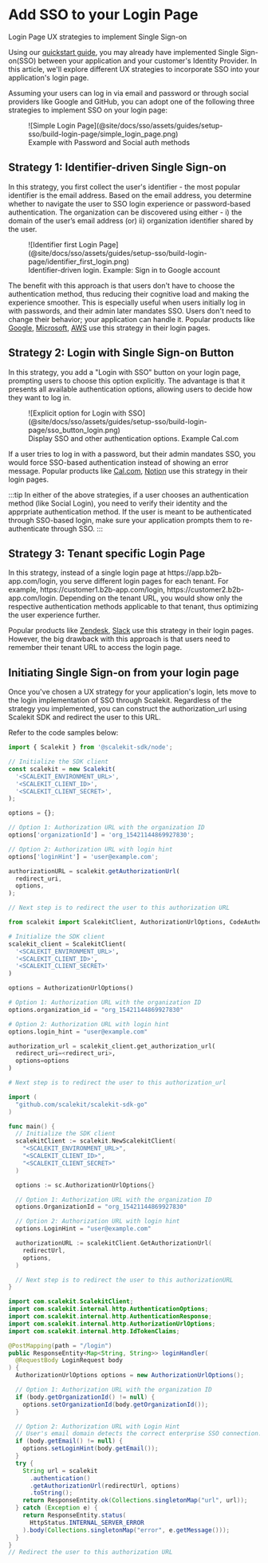 # Add SSO to your Login Page

<Subtitle>
  Login Page UX strategies to implement Single Sign-on
</Subtitle>

Using our [quickstart guide](/sso/quickstart), you may already have implemented Single Sign-on(SSO) between your application and your customer's Identity Provider. In this article, we'll explore different UX strategies to incorporate SSO into your application's login page.

Assuming your users can log in via email and password or through social providers like Google and GitHub, you can adopt one of the following three strategies to implement SSO on your login page:

<figure className="width-50">
  ![Simple Login
  Page](@site/docs/sso/assets/guides/setup-sso/build-login-page/simple_login_page.png)
  <figcaption>
    Example with Password and Social auth methods
  </figcaption>
</figure>

## Strategy 1: Identifier-driven Single Sign-on

In this strategy, you first collect the user's identifier - the most popular identifier is the email address. Based on the email address, you determine whether to navigate the user to SSO login experience or password-based authentication. The organization can be discovered using either -
i) the domain of the user’s email address (or)
ii) organization identifier shared by the user.

<figure>
  ![Identifier first Login
  Page](@site/docs/sso/assets/guides/setup-sso/build-login-page/identifier_first_login.png)
  <figcaption>
    Identifier-driven login. Example: Sign in to Google account
  </figcaption>
</figure>

The benefit with this approach is that users don't have to choose the authentication method, thus reducing their cognitive load and making the experience smoother.
This is especially useful when users initially log in with passwords, and their admin later mandates SSO. Users don't need to change their behavior; your application can handle it. Popular products like [Google](https://accounts.google.com), [Microsoft](https://login.microsoftonline.com), [AWS](https://console.aws.amazon.com/console/) use this strategy in their login pages.

## Strategy 2: Login with Single Sign-on Button

In this strategy, you add a "Login with SSO" button on your login page, prompting users to choose this option explicitly. The advantage is that it presents all available authentication options, allowing users to decide how they want to log in.

<figure className="width-50">
  ![Explicit option for Login with
  SSO](@site/docs/sso/assets/guides/setup-sso/build-login-page/sso_button_login.png)
  <figcaption>
    Display SSO and other authentication options. Example Cal.com
  </figcaption>
</figure>

If a user tries to log in with a password, but their admin mandates SSO, you would force SSO-based authentication instead of showing an error message. Popular products like [Cal.com](https://app.cal.com/auth/login), [Notion](https://www.notion.so/login) use this strategy in their login pages.

:::tip
In either of the above strategies, if a user chooses an authentication method (like Social Login), you need to verify their identity and the apprpriate authentication method. If the user is meant to be authenticated through SSO-based login, make sure your application prompts them to re-authenticate through SSO.
:::

## Strategy 3: Tenant specific Login Page

In this strategy, instead of a single login page at <SimpleCode>https:<span></span>//app.b2b-app.com/login</SimpleCode>, you serve different login pages for each tenant. For example, <SimpleCode>https://<span></span>customer1.b2b-app.com/login</SimpleCode>, <SimpleCode>https://<span></span>customer2.b2b-app.com/login</SimpleCode>. Depending on the tenant URL, you would show only the respective authentication methods applicable to that tenant, thus optimizing the user experience further.

Popular products like [Zendesk](https://www.zendesk.com/in/login/), [Slack](https://scalekit.slack.com/) use this strategy in their login pages. However, the big drawback with this approach is that users need to remember their tenant URL to access the login page.

## Initiating Single Sign-on from your login page

Once you've chosen a UX strategy for your application's login, lets move to the login implementation of SSO through Scalekit. Regardless of the strategy you implemented, you can construct the <SimpleCode>authorization_url</SimpleCode> using Scalekit SDK and redirect the user to this URL.

Refer to the code samples below:

<Tabs groupId="tech-stack" queryString>
<TabItem value="nodejs" label="Node.js">

```javascript showLineNumbers
import { Scalekit } from '@scalekit-sdk/node';

// Initialize the SDK client
const scalekit = new Scalekit(
  '<SCALEKIT_ENVIRONMENT_URL>',
  '<SCALEKIT_CLIENT_ID>',
  '<SCALEKIT_CLIENT_SECRET>',
);

options = {};

// Option 1: Authorization URL with the organization ID
options['organizationId'] = 'org_15421144869927830';

// Option 2: Authorization URL with login hint
options['loginHint'] = 'user@example.com';

authorizationURL = scalekit.getAuthorizationUrl(
  redirect_uri,
  options,
);

// Next step is to redirect the user to this authorization URL
```

</TabItem>
<TabItem value="py" label="Python">

```python showLineNumbers
from scalekit import ScalekitClient, AuthorizationUrlOptions, CodeAuthenticationOptions

# Initialize the SDK client
scalekit_client = ScalekitClient(
  '<SCALEKIT_ENVIRONMENT_URL>',
  '<SCALEKIT_CLIENT_ID>',
  '<SCALEKIT_CLIENT_SECRET>'
)

options = AuthorizationUrlOptions()

# Option 1: Authorization URL with the organization ID
options.organization_id = "org_15421144869927830"

# Option 2: Authorization URL with login hint
options.login_hint = "user@example.com"

authorization_url = scalekit_client.get_authorization_url(
  redirect_uri=<redirect_uri>,
  options=options
)

# Next step is to redirect the user to this authorization_url
```

</TabItem>
<TabItem value="golang" label="Go">

```go showLineNumbers
import (
  "github.com/scalekit/scalekit-sdk-go"
)

func main() {
  // Initialize the SDK client
  scalekitClient := scalekit.NewScalekitClient(
    "<SCALEKIT_ENVIRONMENT_URL>",
    "<SCALEKIT_CLIENT_ID>",
    "<SCALEKIT_CLIENT_SECRET>"
  )

  options := sc.AuthorizationUrlOptions{}

  // Option 1: Authorization URL with the organization ID
  options.OrganizationId = "org_15421144869927830"

  // Option 2: Authorization URL with login hint
  options.LoginHint = "user@example.com"

  authorizationURL := scalekitClient.GetAuthorizationUrl(
    redirectUrl,
    options,
  )

  // Next step is to redirect the user to this authorizationURL
}
```

</TabItem>

<TabItem value="java" label="Java">

```java showLineNumbers
import com.scalekit.ScalekitClient;
import com.scalekit.internal.http.AuthenticationOptions;
import com.scalekit.internal.http.AuthenticationResponse;
import com.scalekit.internal.http.AuthorizationUrlOptions;
import com.scalekit.internal.http.IdTokenClaims;

@PostMapping(path = "/login")
public ResponseEntity<Map<String, String>> loginHandler(
  @RequestBody LoginRequest body
) {
  AuthorizationUrlOptions options = new AuthorizationUrlOptions();

  // Option 1: Authorization URL with the organization ID
  if (body.getOrganizationId() != null) {
    options.setOrganizationId(body.getOrganizationId());
  }

  // Option 2: Authorization URL with Login Hint
  // User's email domain detects the correct enterprise SSO connection.
  if (body.getEmail() != null) {
    options.setLoginHint(body.getEmail());
  }
  try {
    String url = scalekit
      .authentication()
      .getAuthorizationUrl(redirectUrl, options)
      .toString();
    return ResponseEntity.ok(Collections.singletonMap("url", url));
  } catch (Exception e) {
    return ResponseEntity.status(
      HttpStatus.INTERNAL_SERVER_ERROR
    ).body(Collections.singletonMap("error", e.getMessage()));
  }
}
// Redirect the user to this authorization URL

```

</TabItem>
</Tabs>
